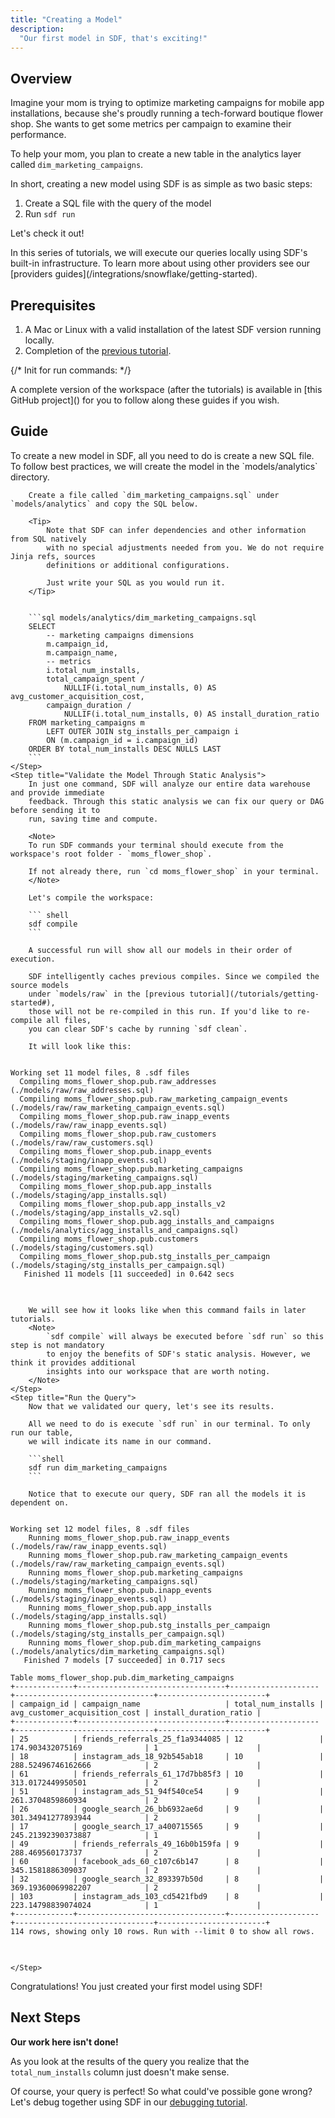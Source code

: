 ```yaml
---
title: "Creating a Model"
description:
  "Our first model in SDF, that's exciting!"
---
```


## Overview
Imagine your mom is trying to optimize marketing campaigns for mobile app 
installations, because she's proudly running a tech-forward boutique flower shop.
She wants to get some metrics per campaign to examine their performance. 


To help your mom, you plan to create a new table in the analytics layer called `dim_marketing_campaigns`.

In short, creating a new model using SDF is as simple as two basic steps:
1. Create a SQL file with the query of the model
2. Run `sdf run`

Let's check it out!

<Note>
    In this series of tutorials, we will execute our queries locally using SDF's built-in infrastructure. 
    To learn more about using other providers see our [providers guides](/integrations/snowflake/getting-started).
</Note>

## Prerequisites
1. A Mac or Linux with a valid installation of the latest SDF version running locally.
2. Completion of the [previous tutorial](/tutorials/getting-started).

{/*
Init for run commands:
*/}

<Tip>
  A complete version of the workspace (after the tutorials) is available in [this GitHub project]() for you 
  to follow along these guides if you wish.
</Tip>

## Guide
<Steps>
    <Step title="Create a New Analytics Layer Model">
        To create a new model in SDF, all you need to do is create a new SQL file.
        To follow best practices, we will create the model in the `models/analytics` directory.

        Create a file called `dim_marketing_campaigns.sql` under `models/analytics` and copy the SQL below.
        
        <Tip>
            Note that SDF can infer dependencies and other information from SQL natively 
            with no special adjustments needed from you. We do not require Jinja refs, sources
            definitions or additional configurations.
            
            Just write your SQL as you would run it.
        </Tip>
        

        ```sql models/analytics/dim_marketing_campaigns.sql
        SELECT 
            -- marketing campaigns dimensions
            m.campaign_id,
            m.campaign_name,
            -- metrics
            i.total_num_installs,
            total_campaign_spent / 
                NULLIF(i.total_num_installs, 0) AS avg_customer_acquisition_cost,
            campaign_duration / 
                NULLIF(i.total_num_installs, 0) AS install_duration_ratio
        FROM marketing_campaigns m
            LEFT OUTER JOIN stg_installs_per_campaign i
            ON (m.campaign_id = i.campaign_id)
        ORDER BY total_num_installs DESC NULLS LAST
        ```
    </Step>
    <Step title="Validate the Model Through Static Analysis">
        In just one command, SDF will analyze our entire data warehouse and provide immediate
        feedback. Through this static analysis we can fix our query or DAG before sending it to 
        run, saving time and compute.
        
        <Note>
        To run SDF commands your terminal should execute from the workspace's root folder - `moms_flower_shop`.
        
        If not already there, run `cd moms_flower_shop` in your terminal.
        </Note>
        
        Let's compile the workspace:

        ``` shell
        sdf compile
        ```

        A successful run will show all our models in their order of execution. 
        
        SDF intelligently caches previous compiles. Since we compiled the source models 
        under `models/raw` in the [previous tutorial](/tutorials/getting-started#), 
        those will not be re-compiled in this run. If you'd like to re-compile all files, 
        you can clear SDF's cache by running `sdf clean`. 
        
        It will look like this:
       
<pre style={{ fontFamily: 'monospace' }} className='language-shell'>
<code className='language-shell'>
Working set 11 model files, 8 .sdf files
  Compiling moms_flower_shop.pub.raw_addresses (./models/raw/raw_addresses.sql)
  Compiling moms_flower_shop.pub.raw_marketing_campaign_events (./models/raw/raw_marketing_campaign_events.sql)
  Compiling moms_flower_shop.pub.raw_inapp_events (./models/raw/raw_inapp_events.sql)
  Compiling moms_flower_shop.pub.raw_customers (./models/raw/raw_customers.sql)
  Compiling moms_flower_shop.pub.inapp_events (./models/staging/inapp_events.sql)
  Compiling moms_flower_shop.pub.marketing_campaigns (./models/staging/marketing_campaigns.sql)
  Compiling moms_flower_shop.pub.app_installs (./models/staging/app_installs.sql)
  Compiling moms_flower_shop.pub.app_installs_v2 (./models/staging/app_installs_v2.sql)
  Compiling moms_flower_shop.pub.agg_installs_and_campaigns (./models/analytics/agg_installs_and_campaigns.sql)
  Compiling moms_flower_shop.pub.customers (./models/staging/customers.sql)
  Compiling moms_flower_shop.pub.stg_installs_per_campaign (./models/staging/stg_installs_per_campaign.sql)
   Finished 11 models [11 succeeded] in 0.642 secs

</code>
</pre>

        We will see how it looks like when this command fails in later tutorials. 
        <Note>
            `sdf compile` will always be executed before `sdf run` so this step is not mandatory 
            to enjoy the benefits of SDF's static analysis. However, we think it provides additional 
            insights into our workspace that are worth noting.
        </Note>
    </Step>
    <Step title="Run the Query">
        Now that we validated our query, let's see its results.
        
        All we need to do is execute `sdf run` in our terminal. To only run our table, 
        we will indicate its name in our command.

        ```shell 
        sdf run dim_marketing_campaigns
        ```

        Notice that to execute our query, SDF ran all the models it is dependent on.

<pre style={{ fontFamily: 'monospace' }} className='language-shell'>
<code className='language-shell'>
Working set 12 model files, 8 .sdf files
    Running moms_flower_shop.pub.raw_inapp_events (./models/raw/raw_inapp_events.sql)
    Running moms_flower_shop.pub.raw_marketing_campaign_events (./models/raw/raw_marketing_campaign_events.sql)
    Running moms_flower_shop.pub.marketing_campaigns (./models/staging/marketing_campaigns.sql)
    Running moms_flower_shop.pub.inapp_events (./models/staging/inapp_events.sql)
    Running moms_flower_shop.pub.app_installs (./models/staging/app_installs.sql)
    Running moms_flower_shop.pub.stg_installs_per_campaign (./models/staging/stg_installs_per_campaign.sql)
    Running moms_flower_shop.pub.dim_marketing_campaigns (./models/analytics/dim_marketing_campaigns.sql)
   Finished 7 models [7 succeeded] in 0.717 secs

Table moms_flower_shop.pub.dim_marketing_campaigns
+-------------+---------------------------------+--------------------+-------------------------------+------------------------+
| campaign_id | campaign_name                   | total_num_installs | avg_customer_acquisition_cost | install_duration_ratio |
+-------------+---------------------------------+--------------------+-------------------------------+------------------------+
| 25          | friends_referrals_25_f1a9344085 | 12                 | 174.903432075169              | 1                      |
| 18          | instagram_ads_18_92b545ab18     | 10                 | 288.52496746162666            | 2                      |
| 61          | friends_referrals_61_17d7bb85f3 | 10                 | 313.0172449950501             | 2                      |
| 51          | instagram_ads_51_94f540ce54     | 9                  | 261.3704859860934             | 2                      |
| 26          | google_search_26_bb6932ae6d     | 9                  | 301.34941277893944            | 2                      |
| 17          | google_search_17_a400715565     | 9                  | 245.21392390373887            | 1                      |
| 49          | friends_referrals_49_16b0b159fa | 9                  | 288.469560173737              | 2                      |
| 60          | facebook_ads_60_c107c6b147      | 8                  | 345.1581886309037             | 2                      |
| 32          | google_search_32_893397b50d     | 8                  | 369.19360069982207            | 2                      |
| 103         | instagram_ads_103_cd5421fbd9    | 8                  | 223.14798839074024            | 1                      |
+-------------+---------------------------------+--------------------+-------------------------------+------------------------+
114 rows, showing only 10 rows. Run with --limit 0 to show all rows.

</code>
</pre>
    </Step>
</Steps>

Congratulations! You just created your first model using SDF!

## Next Steps
**Our work here isn't done!**

As you look at the results of the query you realize that the `total_num_installs` 
column just doesn't make sense. 

Of course, your query is perfect! So what could've possible gone wrong?
Let's debug together using SDF in our [debugging tutorial](/tutorials/debugging).
